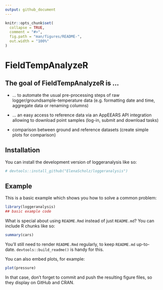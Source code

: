 ```yaml
---
output: github_document
---
```


<!-- README.md is generated from README.Rmd. Please edit that file -->

```r
knitr::opts_chunk$set(
  collapse = TRUE,
  comment = "#>",
  fig.path = "man/figures/README-",
  out.width = "100%"
)
```

# FieldTempAnalyzeR

<!-- badges: start -->

<!-- badges: end -->

## The goal of FieldTempAnalyzeR is ...

-   ... to automate the usual pre-processing steps of raw logger/groundsample-temperature data (e.g. formatting date and time, aggregate data or renaming columns)

-   ... an easy access to reference data via an AppEEARS API integration allowing to download point samples (log-in, submit and download tasks)

-   comparison between ground and reference datasets (create simple plots for comparison)

## Installation

You can install the development version of loggeranalysis like so:

``` r
# devtools::install_github("ElenaScholz/loggeranalysis")
```

## Example

This is a basic example which shows you how to solve a common problem:

```r
library(loggeranalysis)
## basic example code
```

What is special about using `README.Rmd` instead of just `README.md`? You can include R chunks like so:

```r
summary(cars)
```

You'll still need to render `README.Rmd` regularly, to keep `README.md` up-to-date. `devtools::build_readme()` is handy for this.

You can also embed plots, for example:

```r
plot(pressure)
```

In that case, don't forget to commit and push the resulting figure files, so they display on GitHub and CRAN.
